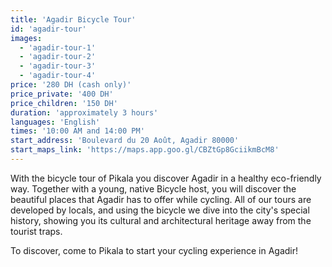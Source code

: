 ```yaml
---
title: 'Agadir Bicycle Tour'
id: 'agadir-tour'
images:
  - 'agadir-tour-1'
  - 'agadir-tour-2'
  - 'agadir-tour-3'
  - 'agadir-tour-4'
price: '280 DH (cash only)'
price_private: '400 DH'
price_children: '150 DH'
duration: 'approximately 3 hours'
languages: 'English'
times: '10:00 AM and 14:00 PM'
start_address: 'Boulevard du 20 Août, Agadir 80000'
start_maps_link: 'https://maps.app.goo.gl/CBZtGp8GciikmBcM8'
---
```


With the bicycle tour of Pikala you discover Agadir in a healthy eco-friendly way.
Together with a young, native Bicycle host, you will discover the beautiful places that Agadir has to offer while cycling.
All of our tours are developed by locals, and using the bicycle we dive into the city's special history,
showing you its cultural and architectural heritage away from the tourist traps.

To discover, come to Pikala to start your cycling experience in Agadir!
